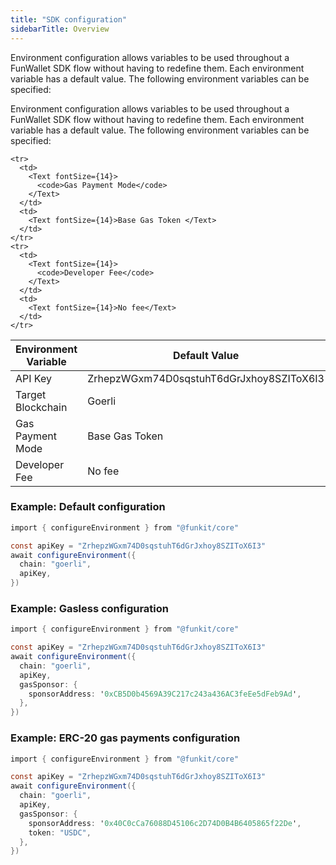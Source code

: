 ```yaml
---
title: "SDK configuration"
sidebarTitle: Overview
---
```


Environment configuration allows variables to be used throughout a FunWallet SDK flow without having to redefine them. Each environment variable has a default value. The following environment variables can be specified:

Environment configuration allows variables to be used throughout a FunWallet SDK flow without having to redefine them. Each environment variable has a default value. The following environment variables can be specified:
```
<tr>
  <td>
    <Text fontSize={14}>
      <code>Gas Payment Mode</code>
    </Text>
  </td>
  <td>
    <Text fontSize={14}>Base Gas Token </Text>
  </td>
</tr>
<tr>
  <td>
    <Text fontSize={14}>
      <code>Developer Fee</code>
    </Text>
  </td>
  <td>
    <Text fontSize={14}>No fee</Text>
  </td>
</tr>
```

| Environment Variable | Default Value                            |
| -------------------- | ---------------------------------------- |
| API Key              | ZrhepzWGxm74D0sqstuhT6dGrJxhoy8SZIToX6I3 |
| Target Blockchain    | Goerli                                   |
| Gas Payment Mode     | Base Gas Token                           |
| Developer Fee        | No fee                                   |


### Example: Default configuration

```cs
import { configureEnvironment } from "@funkit/core"

const apiKey = "ZrhepzWGxm74D0sqstuhT6dGrJxhoy8SZIToX6I3"
await configureEnvironment({
  chain: "goerli",
  apiKey,
})
```

### Example: Gasless configuration

```cs
import { configureEnvironment } from "@funkit/core"

const apiKey = "ZrhepzWGxm74D0sqstuhT6dGrJxhoy8SZIToX6I3"
await configureEnvironment({
  chain: "goerli",
  apiKey,
  gasSponsor: {
    sponsorAddress: '0xCB5D0b4569A39C217c243a436AC3feEe5dFeb9Ad',
  },
})
```

### Example: ERC-20 gas payments configuration

```cs
import { configureEnvironment } from "@funkit/core"

const apiKey = "ZrhepzWGxm74D0sqstuhT6dGrJxhoy8SZIToX6I3"
await configureEnvironment({
  chain: "goerli",
  apiKey,
  gasSponsor: {
    sponsorAddress: '0x40C0cCa76088D45106c2D74D0B4B6405865f22De',
    token: "USDC",
  },
})
```
